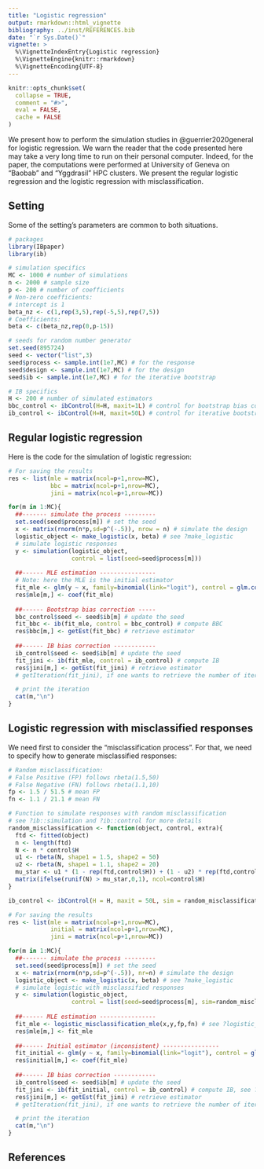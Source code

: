 ```yaml
---
title: "Logistic regression"
output: rmarkdown::html_vignette
bibliography: ../inst/REFERENCES.bib
date: "`r Sys.Date()`"
vignette: >
  %\VignetteIndexEntry{Logistic regression}
  %\VignetteEngine{knitr::rmarkdown}
  %\VignetteEncoding{UTF-8}
---
```


```r
knitr::opts_chunk$set(
  collapse = TRUE,
  comment = "#>",
  eval = FALSE,
  cache = FALSE
)
```

We present how to perform the simulation studies in @guerrier2020general for logistic regression. We warn the reader that the code presented here may take a very long time to run on their personal computer. Indeed, for the paper, the computations were performed at University of Geneva on "Baobab" and "Yggdrasil" HPC clusters. We present the regular logistic regression and the logistic regression with misclassification. 

## Setting
Some of the setting's parameters are common to both situations.

```r
# packages
library(IBpaper)
library(ib)

# simulation specifics
MC <- 1000 # number of simulations
n <- 2000 # sample size
p <- 200 # number of coefficients
# Non-zero coefficients:
# intercept is 1
beta_nz <- c(1,rep(3,5),rep(-5,5),rep(7,5))
# Coefficients:
beta <- c(beta_nz,rep(0,p-15))

# seeds for random number generator
set.seed(895724)
seed <- vector("list",3)
seed$process <- sample.int(1e7,MC) # for the response
seed$design <- sample.int(1e7,MC) # for the design
seed$ib <- sample.int(1e7,MC) # for the iterative bootstrap

# IB specifics
H <- 200 # number of simulated estimators
bbc_control <- ibControl(H=H, maxit=1L) # control for bootstrap bias correction (BBC)
ib_control <- ibControl(H=H, maxit=50L) # control for iterative bootstrap (IB)
```


## Regular logistic regression
Here is the code for the simulation of logistic regression:

```r
# For saving the results
res <- list(mle = matrix(ncol=p+1,nrow=MC),
            bbc = matrix(ncol=p+1,nrow=MC),
            jini = matrix(ncol=p+1,nrow=MC))

for(m in 1:MC){
  ##------- simulate the process ---------
  set.seed(seed$process[m]) # set the seed
  x <- matrix(rnorm(n*p,sd=p^(-.5)), nrow = n) # simulate the design
  logistic_object <- make_logistic(x, beta) # see ?make_logistic
  # simulate logistic responses
  y <- simulation(logistic_object, 
                  control = list(seed=seed$process[m])) 
  
  ##------ MLE estimation ----------------
  # Note: here the MLE is the initial estimator
  fit_mle <- glm(y ~ x, family=binomial(link="logit"), control = glm.control(maxit=200))
  res$mle[m,] <- coef(fit_mle)
  
  ##------ Bootstrap bias correction -----
  bbc_control$seed <- seed$ib[m] # update the seed
  fit_bbc <- ib(fit_mle, control = bbc_control) # compute BBC
  res$bbc[m,] <- getEst(fit_bbc) # retrieve estimator
  
  ##------ IB bias correction ------------
  ib_control$seed <- seed$ib[m] # update the seed
  fit_jini <- ib(fit_mle, control = ib_control) # compute IB
  res$jini[m,] <- getEst(fit_jini) # retrieve estimator
  # getIteration(fit_jini), if one wants to retrieve the number of iterations

  # print the iteration
  cat(m,"\n")
}
```

## Logistic regression with misclassified responses
We need first to consider the "misclassification process". For that, we need to specify how to generate misclassified responses:
```r
# Random misclassification:
# False Positive (FP) follows rbeta(1.5,50)
# False Negative (FN) follows rbeta(1.1,10)
fp <- 1.5 / 51.5 # mean FP
fn <- 1.1 / 21.1 # mean FN

# Function to simulate responses with random misclassification
# see ?ib::simulation and ?ib::control for more details 
random_misclassification <- function(object, control, extra){
  ftd <- fitted(object)
  n <- length(ftd)
  N <- n * control$H
  u1 <- rbeta(N, shape1 = 1.5, shape2 = 50)
  u2 <- rbeta(N, shape1 = 1.1, shape2 = 20)
  mu_star <- u1 * (1 - rep(ftd,control$H)) + (1 - u2) * rep(ftd,control$H)
  matrix(ifelse(runif(N) > mu_star,0,1), ncol=control$H)
}

ib_control <- ibControl(H = H, maxit = 50L, sim = random_misclassification) # control for iterative bootstrap (IB)
```

```r
# For saving the results
res <- list(mle = matrix(ncol=p+1,nrow=MC),
            initial = matrix(ncol=p+1,nrow=MC),
            jini = matrix(ncol=p+1,nrow=MC))

for(m in 1:MC){
  ##------- simulate the process ---------
  set.seed(seed$process[m]) # set the seed
  x <- matrix(rnorm(n*p,sd=p^(-.5)), nr=n) # simulate the design
  logistic_object <- make_logistic(x, beta) # see ?make_logistic
  # simulate logistic with misclassified responses
  y <- simulation(logistic_object, 
                  control = list(seed=seed$process[m], sim=random_misclassification)) 
  
  ##------ MLE estimation ----------------
  fit_mle <- logistic_misclassification_mle(x,y,fp,fn) # see ?logistic_misclassification_mle
  res$mle[m,] <- fit_mle
  
  ##------ Initial estimator (inconsistent) ----------------
  fit_initial <- glm(y ~ x, family=binomial(link="logit"), control = glm.control(maxit=200))
  res$initial[m,] <- coef(fit_mle)
  
  ##------ IB bias correction ------------
  ib_control$seed <- seed$ib[m] # update the seed
  fit_jini <- ib(fit_initial, control = ib_control) # compute IB, see ? ib::ib for more details
  res$jini[m,] <- getEst(fit_jini) # retrieve estimator
  # getIteration(fit_jini), if one wants to retrieve the number of iterations

  # print the iteration
  cat(m,"\n")
}
```

## References
